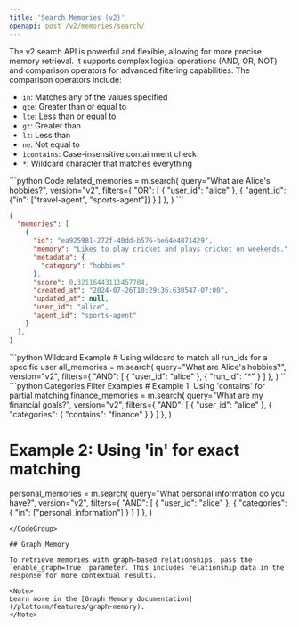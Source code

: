 ```yaml
---
title: 'Search Memories (v2)'
openapi: post /v2/memories/search/
---
```


The v2 search API is powerful and flexible, allowing for more precise memory retrieval. It supports complex logical operations (AND, OR, NOT) and comparison operators for advanced filtering capabilities. The comparison operators include:
- `in`: Matches any of the values specified
- `gte`: Greater than or equal to
- `lte`: Less than or equal to
- `gt`: Greater than
- `lt`: Less than
- `ne`: Not equal to
- `icontains`: Case-insensitive containment check
- `*`: Wildcard character that matches everything

<CodeGroup>
```python Code
related_memories = m.search(
    query="What are Alice's hobbies?",
    version="v2",
    filters={
        "OR": [
            {
              "user_id": "alice"
            },
            {
              "agent_id": {"in": ["travel-agent", "sports-agent"]}
            }
        ]
    },
)
```

```json Output
{
  "memories": [
    {
      "id": "ea925981-272f-40dd-b576-be64e4871429",
      "memory": "Likes to play cricket and plays cricket on weekends.",
      "metadata": {
        "category": "hobbies"
      },
      "score": 0.32116443111457704,
      "created_at": "2024-07-26T10:29:36.630547-07:00",
      "updated_at": null,
      "user_id": "alice",
      "agent_id": "sports-agent"
    }
  ],
}
```
</CodeGroup>

<CodeGroup>
```python Wildcard Example
# Using wildcard to match all run_ids for a specific user
all_memories = m.search(
    query="What are Alice's hobbies?",
    version="v2",
    filters={
        "AND": [
            {
                "user_id": "alice"
            },
            {
                "run_id": "*"
            }
        ]
    },
)
```
</CodeGroup>

<CodeGroup>
```python Categories Filter Examples
# Example 1: Using 'contains' for partial matching
finance_memories = m.search(
    query="What are my financial goals?",
    version="v2",
    filters={
        "AND": [
            { "user_id": "alice" },
            {
                "categories": {
                    "contains": "finance"
                }
            }
        ]
    },
)

# Example 2: Using 'in' for exact matching
personal_memories = m.search(
    query="What personal information do you have?",
    version="v2",
    filters={
        "AND": [
            { "user_id": "alice" },
            {
                "categories": {
                    "in": ["personal_information"]
                }
            }
        ]
    },
)
```
</CodeGroup>

## Graph Memory

To retrieve memories with graph-based relationships, pass the `enable_graph=True` parameter. This includes relationship data in the response for more contextual results.

<Note>
Learn more in the [Graph Memory documentation](/platform/features/graph-memory).
</Note>

